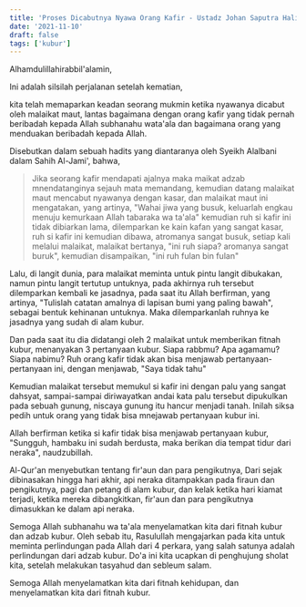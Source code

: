 ```yaml
---
title: 'Proses Dicabutnya Nyawa Orang Kafir - Ustadz Johan Saputra Halim, M.H.I. - Ceramah Singkat'
date: '2021-11-10'
draft: false
tags: ['kubur']
---
```


Alhamdulillahirabbil'alamin,

Ini adalah silsilah perjalanan setelah kematian,

kita telah memaparkan keadan seorang mukmin ketika nyawanya dicabut oleh malaikat maut, lantas bagaimana dengan orang kafir yang tidak pernah beribadah kepada Allah subhanahu wata'ala dan bagaimana orang yang menduakan beribadah kepada Allah.

Disebutkan dalam sebuah hadits yang diantaranya oleh Syeikh Alalbani dalam Sahih Al-Jami', bahwa,

> Jika seorang kafir mendapati ajalnya maka maikat adzab mnendatanginya sejauh mata memandang, kemudian datang malaikat maut mencabut nyawanya dengan kasar, dan malaikat maut ini mengatakan, yang artinya, "Wahai jiwa yang busuk, keluarlah engkau menuju kemurkaan Allah tabaraka wa ta'ala" kemudian ruh si kafir ini tidak dibiarkan lama, dilemparkan ke kain kafan yang sangat kasar, ruh si kafir ini kemudian dibawa, atromanya sangat busuk, setiap kali melalui malaikat, malaikat bertanya, "ini ruh siapa? aromanya sangat buruk", kemudian disampaikan, "ini ruh fulan bin fulan"

Lalu, di langit dunia, para malaikat meminta untuk pintu langit dibukakan, namun pintu langit tertutup untuknya, pada akhirnya ruh tersebut dilemparkan kembali ke jasadnya, pada saat itu Allah berfirman, yang artinya, "Tulislah catatan amalnya di lapisan bumi yang paling bawah", sebagai bentuk kehinanan untuknya. Maka dilemparkanlah ruhnya ke jasadnya yang sudah di alam kubur.

Dan pada saat itu dia didatangi oleh 2 malaikat untuk memberikan fitnah kubur, menanyakan 3 pertanyaan kubur. Siapa rabbmu? Apa agamamu? Siapa nabimu? Ruh orang kafir tidak akan bisa menjawab pertanyaan-pertanyaan ini, dengan menjawab, "Saya tidak tahu"

Kemudian malaikat tersebut memukul si kafir ini dengan palu yang sangat dahsyat, sampai-sampai diriwayatkan andai kata palu tersebut dipukulkan pada sebuah gunung, niscaya gunung itu hancur menjadi tanah. Inilah siksa pedih untuk orang yang tidak bisa mnejawab pertanyaan kubur ini.

Allah berfirman ketika si kafir tidak bisa menjawab pertanyaan kubur, "Sungguh, hambaku ini sudah berdusta, maka berikan dia tempat tidur dari neraka", naudzubillah.

Al-Qur'an menyebutkan tentang fir'aun dan para pengikutnya, Dari sejak dibinasakan hingga hari akhir, api neraka ditampakkan pada firaun dan pengikutnya, pagi dan petang di alam kubur, dan kelak ketika hari kiamat terjadi, ketika mereka dibangkitkan, fir'aun dan para pengikutnya dimasukkan ke dalam api neraka.

Semoga Allah subhanahu wa ta'ala menyelamatkan kita dari fitnah kubur dan adzab kubur. Oleh sebab itu, Rasulullah mengajarkan pada kita untuk meminta perlindungan pada Allah dari 4 perkara, yang salah satunya adalah perlindungan dari adzab kubur. Do'a ini kita ucapkan di penghujung sholat kita, setelah melakukan tasyahud dan sebleum salam.

Semoga Allah menyelamatkan kita dari fitnah kehidupan, dan menyelamatkan kita dari fitnah kubur.
